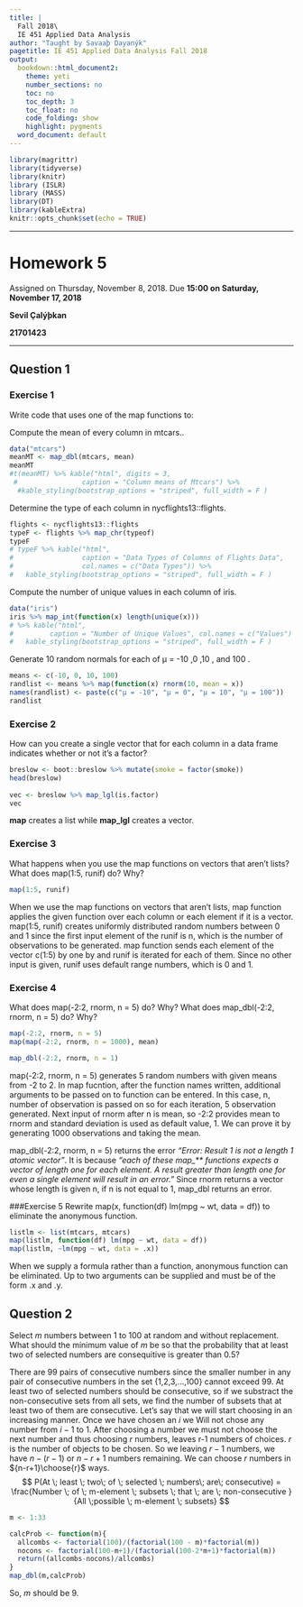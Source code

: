 ---
title: |
  Fall 2018\
  IE 451 Applied Data Analysis
author: "Taught by Savaaþ Dayanýk"
pagetitle: IE 451 Applied Data Analysis Fall 2018
output:
  bookdown::html_document2:
    theme: yeti
    number_sections: no
    toc: no
    toc_depth: 3
    toc_float: no
    code_folding: show
    highlight: pygments
  word_document: default
---

```{r setup, include=FALSE}
library(magrittr)
library(tidyverse)
library(knitr)
library (ISLR)
library (MASS)
library(DT)
library(kableExtra)
knitr::opts_chunk$set(echo = TRUE)
```

-----

# Homework 5

Assigned on Thursday, November 8, 2018. Due **15:00 on Saturday, November 17, 2018**

**Sevil Çalýþkan**

**21701423**

-----
## Question 1
### Exercise 1
Write code that uses one of the map functions to:

  Compute the mean of every column in mtcars..
  

```{r cars}
data("mtcars")
meanMT <- map_dbl(mtcars, mean)
meanMT
#t(meanMT) %>% kable("html", digits = 3, 
 #                caption = "Column means of Mtcars") %>% 
  #kable_styling(bootstrap_options = "striped", full_width = F )
```
Determine the type of each column in nycflights13::flights.
  
```{r}
flights <- nycflights13::flights
typeF <- flights %>% map_chr(typeof)
typeF
# typeF %>% kable("html", 
#                 caption = "Data Types of Columns of Flights Data", 
#                 col.names = c("Data Types")) %>% 
#   kable_styling(bootstrap_options = "striped", full_width = F )
```
Compute the number of unique values in each column of iris.
  
```{r}
data("iris")
iris %>% map_int(function(x) length(unique(x)))
# %>% kable("html", 
#         caption = "Number of Unique Values", col.names = c("Values") ) %>% 
#   kable_styling(bootstrap_options = "striped", full_width = F )
```
  
Generate 10 random normals for each of µ = -10 ,0 ,10 , and 100 .
```{r}
means <- c(-10, 0, 10, 100)
randlist <- means %>% map(function(x) rnorm(10, mean = x))  
names(randlist) <- paste(c("µ = -10", "µ = 0", "µ = 10", "µ = 100")) 
randlist
```
### Exercise 2
How can you create a single vector that for each column in a data frame indicates whether or not it’s a factor?
```{r}
breslow <- boot::breslow %>% mutate(smoke = factor(smoke))
head(breslow)
  
vec <- breslow %>% map_lgl(is.factor)
vec
```
**map** creates a list while **map_lgl** creates a vector.

### Exercise 3
What happens when you use the map functions on vectors that aren’t lists? What does map(1:5, runif) do? Why?
```{r}
map(1:5, runif)
```
When we use the map functions on vectors that aren’t lists, map function applies the given function over each column or each element if it is a vector. map(1:5, runif) creates uniformly distributed random numbers between 0 and 1 since the first input element of the runif is n, which is the number of observations to be generated. map function sends each element of the vector c(1:5) by one by and runif is iterated for each of them. Since no other input is given, runif uses default range numbers, which is 0 and 1.

### Exercise 4
What does map(-2:2, rnorm, n = 5) do? Why? What does map_dbl(-2:2, rnorm, n = 5) do? Why?
```{r}
map(-2:2, rnorm, n = 5)
map(map(-2:2, rnorm, n = 1000), mean)

map_dbl(-2:2, rnorm, n = 1)

```
map(-2:2, rnorm, n = 5) generates 5 random numbers with given means from -2 to 2. In map fucntion, after the function names written, additional arguments to be passed on to function can be entered. In this case, n, number of observation is passed on so for each iteration, 5 observation generated. Next input of rnorm after n is mean, so -2:2 provides mean to rnorm and standard deviation is used as default value, 1. We can prove it by generating 1000 observations and taking the mean.

map_dbl(-2:2, rnorm, n = 5) returns the error *"Error: Result 1 is not a length 1 atomic vector"*. It is because *"each of these map_** functions expects a vector of length one for each element. A result greater than length one for even a single element will result in an error."* Since rnorm returns a vector whose length is given n, if n is not equal to 1, map_dbl returns an error.

###Exercise 5
Rewrite map(x, function(df) lm(mpg ~ wt, data = df)) to eliminate the anonymous function.

```{r}
listlm <- list(mtcars, mtcars)
map(listlm, function(df) lm(mpg ~ wt, data = df)) 
map(listlm, ~lm(mpg ~ wt, data = .x))

```
When we supply a formula rather than a function, anonymous function can be eliminated. Up to two arguments can be
supplied and must be of the form .x and .y.



## Question 2
Select $m$ numbers between 1 to 100 at random and without replacement. What should the minimum value of $m$ be so that the probability that at least two of selected numbers are consequitive is greater than 0.5?

There are 99 pairs of consecutive numbers since the smaller number in any pair of consecutive numbers in the set {1,2,3,…,100} cannot exceed 99. At least two of selected numbers should be consecutive, so if we substract the non-consecutive sets from all sets, we find the number of subsets that at least two of them are consecutive. Let's say that we will start choosing in an increasing manner. Once we have chosen an $i$ we Will not chose any number from $i-1$ to $1$. After choosing a number we must not choose the next number and thus choosing $r$ numbers, leaves r-1 numbers of choices. $r$ is the number of objects to be chosen. So we leaving $r-1$ numbers, we have $n-(r-1)$ or $n-r+1$ numbers remaining. We can choose $r$ numbers in ${n-r+1}\choose{r}$ ways.
$$
P(At \; least \; two\;  of \; selected \; numbers\;  are\;  consecutive) = \frac{Number \; of \; m-element \; subsets \; that \; are \; non-consecutive }{All  \;possible \; m-element \; subsets}
$$

```{r}
m <- 1:33

calcProb <- function(m){
  allcombs <- factorial(100)/(factorial(100 - m)*factorial(m))
  nocons <- factorial(100-m+1)/(factorial(100-2*m+1)*factorial(m))
  return((allcombs-nocons)/allcombs)
} 
map_dbl(m,calcProb)

```
So, $m$ should be 9. 

